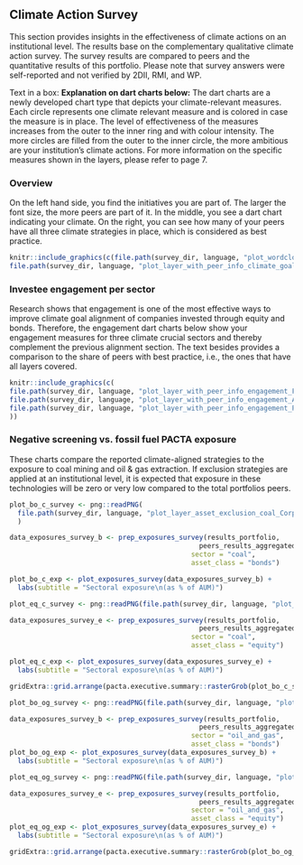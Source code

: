 ## Climate Action Survey

This section provides insights in the effectiveness of climate actions on an institutional level. The results base on the complementary qualitative climate action survey. The survey results are compared to peers and the quantitative results of this portfolio. Please note that survey answers were self-reported and not verified by 2DII, RMI, and WP.

Text in a box:
**Explanation on dart charts below:** The dart charts are a newly developed chart type that depicts your climate-relevant measures. Each circle represents one climate relevant measure and is colored in case the measure is in place. The level of effectiveness of the measures increases from the outer to the inner ring and with colour intensity. The more circles are filled from the outer to the inner circle, the more ambitious are your institution’s climate actions. For more information on the specific measures shown in the layers, please refer to page 7. 

### Overview

On the left hand side, you find the initiatives you are part of. The larger the font size, the more peers are part of it. In the middle, you see a dart chart indicating your climate. On the right, you can see how many of your peers have all three climate strategies in place, which is considered as best practice.

```r
knitr::include_graphics(c(file.path(survey_dir, language, "plot_wordcloud.png"),
file.path(survey_dir, language, "plot_layer_with_peer_info_climate_goals.png")))
```


### Investee engagement per sector

Research shows that engagement is one of the most effective ways to improve climate goal alignment of companies invested through equity and bonds. Therefore, the engagement dart charts below show your engagement measures for three climate crucial sectors and thereby complement the previous alignment section. The text besides provides a comparison to the share of peers with best practice, i.e., the ones that have all layers covered.


```r
knitr::include_graphics(c(
file.path(survey_dir, language, "plot_layer_with_peer_info_engagement_Fossil_Fuels.png"),
file.path(survey_dir, language, "plot_layer_with_peer_info_engagement_Automotive.png"),
file.path(survey_dir, language, "plot_layer_with_peer_info_engagement_Power.png")
))
```

### Negative screening vs. fossil fuel PACTA exposure

These charts compare the reported climate-aligned strategies to the exposure to coal mining and oil & gas extraction. If exclusion strategies are applied at an institutional level, it is expected that exposure in these technologies will be zero or very low compared to the total portfolios peers.

```r
plot_bo_c_survey <- png::readPNG(
  file.path(survey_dir, language, "plot_layer_asset_exclusion_coal_Corporate_bonds.png")
  )

data_exposures_survey_b <- prep_exposures_survey(results_portfolio,
                                               peers_results_aggregated,
                                             sector = "coal",
                                             asset_class = "bonds")

plot_bo_c_exp <- plot_exposures_survey(data_exposures_survey_b) +
  labs(subtitle = "Sectoral exposure\n(as % of AUM)")

plot_eq_c_survey <- png::readPNG(file.path(survey_dir, language, "plot_layer_asset_exclusion_coal_Listed_equities.png"))

data_exposures_survey_e <- prep_exposures_survey(results_portfolio, 
                                               peers_results_aggregated,
                                             sector = "coal",
                                             asset_class = "equity")

plot_eq_c_exp <- plot_exposures_survey(data_exposures_survey_e) +
  labs(subtitle = "Sectoral exposure\n(as % of AUM)")

gridExtra::grid.arrange(pacta.executive.summary::rasterGrob(plot_bo_c_survey), plot_bo_c_exp, pacta.executive.summary::rasterGrob(plot_eq_c_survey), plot_eq_c_exp, ncol=4)
```

```r
plot_bo_og_survey <- png::readPNG(file.path(survey_dir, language, "plot_layer_asset_exclusion_oil_Corporate_bonds.png"))

data_exposures_survey_b <- prep_exposures_survey(results_portfolio, 
                                               peers_results_aggregated,
                                             sector = "oil_and_gas",
                                             asset_class = "bonds")
plot_bo_og_exp <- plot_exposures_survey(data_exposures_survey_b) +
  labs(subtitle = "Sectoral exposure\n(as % of AUM)")

plot_eq_og_survey <- png::readPNG(file.path(survey_dir, language, "plot_layer_asset_exclusion_oil_Listed_equities.png"))

data_exposures_survey_e <- prep_exposures_survey(results_portfolio, 
                                               peers_results_aggregated,
                                             sector = "oil_and_gas",
                                             asset_class = "equity")
plot_eq_og_exp <- plot_exposures_survey(data_exposures_survey_e) +
  labs(subtitle = "Sectoral exposure\n(as % of AUM)")

gridExtra::grid.arrange(pacta.executive.summary::rasterGrob(plot_bo_og_survey), plot_bo_og_exp, pacta.executive.summary::rasterGrob(plot_eq_og_survey), plot_eq_og_exp, ncol = 4)
```

\newpage

